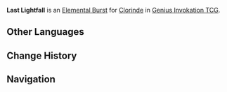 {{About|the Character Card Skill for [[Genius Invokation TCG]]|the Playable Character Talent|Last Lightfall}}
{{Genius Invokation TCG Skill Infobox
|title      = Last Lightfall
|image      = Last Lightfall Character Card Skill.png
|type       = Elemental Burst
|character  = Clorinde
|element    = Electro
|matching   = 3
|energy     = 2
|effect     = Deals 3 {{color|Electro DMG}} and attaches 4 stacks of '''Bond of Life''' to self.
|order      = 3
}}
'''Last Lightfall''' is an [[Character Card Elemental Burst|Elemental Burst]] for [[Clorinde (Character Card)|Clorinde]] in [[Genius Invokation TCG]].

==Other Languages==
{{Other Languages|Transclude=Last Lightfall}}

==Change History==
{{Change History|5.3}}

==Navigation==
{{Genius Invokation TCG Skill Navbox|Clorinde}}